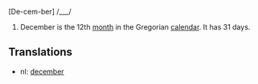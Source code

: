 [De-cem-ber] /___/

#December is the 12th [[month]] in the Gregorian [[calendar]]. It has 31 days.

==Translations==
*nl: [[december]]